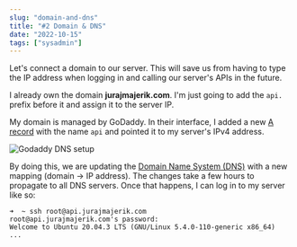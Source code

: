 ```yaml
---
slug: "domain-and-dns"
title: "#2 Domain & DNS"
date: "2022-10-15"
tags: ["sysadmin"]
---
```


Let's connect a domain to our server. This will save us from having to type the IP address when logging in and calling our server's APIs in the future.

I already own the domain **jurajmajerik.com**. I'm just going to add the `api.` prefix before it and assign it to the server IP.

My domain is managed by GoDaddy. In their interface, I added a new [A record](https://support.dnsimple.com/articles/differences-between-a-cname-alias-url/) with the name `api` and pointed it to my server's IPv4 address.

![Godaddy DNS setup](./domain.png)

By doing this, we are updating the [Domain Name System (DNS)](https://aws.amazon.com/route53/what-is-dns/#:~:text=DNS%2C%20or%20the%20Domain%20Name,2.44) with a new mapping (domain -> IP address). The changes take a few hours to propagate to all DNS servers. Once that happens, I can log in to my server like so:

```
➜  ~ ssh root@api.jurajmajerik.com
root@api.jurajmajerik.com's password:
Welcome to Ubuntu 20.04.3 LTS (GNU/Linux 5.4.0-110-generic x86_64)
...
```

